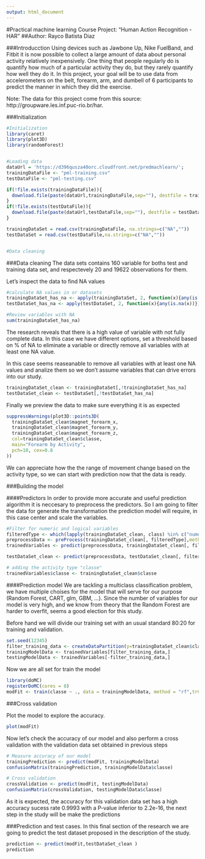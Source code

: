 ```yaml
---
output: html_document
---
```

 
#Practical machine learning Course Project: "Human Action Recognition - HAR"
##Author: Rayco Batista Diaz

###Introducction
Using devices such as Jawbone Up, Nike FuelBand, and Fitbit it is now possible to collect a large amount of data about personal activity relatively inexpensively. One thing that people regularly do is quantify how much of a particular activity they do, but they rarely quantify how well they do it. In this project, your goal will be to use data from accelerometers on the belt, forearm, arm, and dumbell of 6 participants to predict the manner in which they did the exercise.


Note: The data for this project come from this source: http://groupware.les.inf.puc-rio.br/har.


###Initialization
```r
#Initialization
library(caret)
library(plot3D)
library(randomForest)


#Loading data
dataUrl = 'https://d396qusza40orc.cloudfront.net/predmachlearn/';
trainingDataFile <- "pml-training.csv"
testDataFile <- "pml-testing.csv"

if(!file.exists(trainingDataFile)){
  download.file(paste(dataUrl,trainingDataFile,sep=""), destfile = trainingDataFile, method = "curl")
}
if(!file.exists(testDataFile)){
  download.file(paste(dataUrl,testDataFile,sep=""), destfile = testDataFile, method = "curl")
}

trainingDataSet = read.csv(trainingDataFile, na.strings=c("NA",""))
testDataSet = read.csv(testDataFile,na.strings=c("NA",""))


#Data cleaning


```


###Data cleaning
The data sets contains 160 variable for boths test and training data set, and respectevely 20 and 19622 observations for them.

Let's inspect the data to find NA values
```r
#calculate NA values in or datasets
trainingDataSet_has_na <- apply(trainingDataSet, 2, function(x){any(is.na(x))})
testDataSet_has_na <- apply(testDataSet, 2, function(x){any(is.na(x))})

#Review variables with NA
sum(trainingDataSet_has_na)

```
The research reveals that there is a high value of variable with not fully complete data. In this case we have different options, set a threshold based on % of NA to eliminate a variable or directly remove all variables with at least one NA value. 

In this case seems reaseanable to remove all variables with at least one NA values and analize them so we don't assume variables that can drive errors into our study.

```r
trainingDataSet_clean <- trainingDataSet[,!trainingDataSet_has_na]
testDataSet_clean <- testDataSet[,!testDataSet_has_na]
```

Finally we preview the data to make sure everything it is as expected

```r
suppressWarnings(plot3D::points3D(
  trainingDataSet_clean$magnet_forearm_x, 
  trainingDataSet_clean$magnet_forearm_y, 
  trainingDataSet_clean$magnet_forearm_z, 
  col=trainingDataSet_clean$classe,
  main="Forearm by Activity",
  pch=10, cex=0.8
))
```

We can appreciate how the the range of movement change based on the activity type, so we can start with prediction now that the data is ready.


###Building the model

####Predictors
In order to provide more accurate and useful prediction algorithm it is neccesary to preprocess the predictors. So I am going to filter the data for generate the transformation the prediction model will require, in this case center and scale the variables.

```r
#Filter for numeric and logical variables
filteredType <- which(lapply(trainingDataSet_clean, class) %in% c("numeric", "logical") ) 
preprocessData <- preProcess(trainingDataSet_clean[, filteredType],method=c("center","scale"))
trainedVariables <- predict(preprocessData, trainingDataSet_clean[, filteredType])

testDataSet_clean <- predict(preprocessData, testDataSet_clean[, filteredType])

# adding the activity type "classe"
trainedVariables$classe <- trainingDataSet_clean$classe
```


####Prediction model
We are tackling a multiclass classification problem, we have multiple choises for the model that will serve for our purpose (Random Forest, CART, glm, GBM, ...). Since the number of variables for our model is very high, and we know from theory that the Random Forest are harder to overfit, seems a good election for this study.

Before hand we will divide our training set with an usual standard 80:20 for training and validation.  

```r
set.seed(12345)
filter_training_data <- createDataPartition(y=trainingDataSet_clean$classe,p=0.80, list=FALSE)
trainingModelData <- trainedVariables[filter_training_data,]
testingModelData <- trainedVariables[-filter_training_data,]
```

Now we are all set for train the model
```r
library(doMC)
registerDoMC(cores = 8)
modFit <- train(classe ~ ., data = trainingModelData, method = "rf",trControl=trainControl(method='cv'))
```


###Cross validation

Plot the model to explore the accuracy.
```r
plot(modFit)
```

Now let's check the accuracy of our model and also perform a cross validation with the validation data set obtained in previous steps
```r
# Measure accuracy of our model
trainingPrediction <- predict(modFit, trainingModelData)
confusionMatrix(trainingPrediction, trainingModelData$classe)
```

```r
# Cross validation
crossValidation <- predict(modFit, testingModelData)
confusionMatrix(crossValidation, testingModelData$classe)
```

As it is expected, the accuracy for this validation data set has a high accuracy sucess rate 0.9993 with a P-value inferior to 2.2e-16, the next step in the study will be make the predictions

###Prediction and test cases.
In this final section of the research we are going to predict the test dataset proposed in the description of the study.
 
```r
prediction <- predict(modFit,testDataSet_clean )
prediction
```

